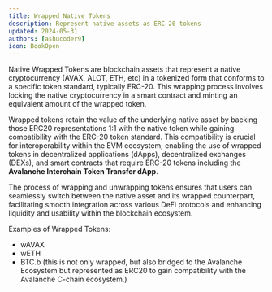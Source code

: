 ```yaml
---
title: Wrapped Native Tokens
description: Represent native assets as ERC-20 tokens
updated: 2024-05-31
authors: [ashucoder9]
icon: BookOpen
---
```


Native Wrapped Tokens are blockchain assets that represent a native cryptocurrency (AVAX, ALOT, ETH, etc) in a tokenized form that conforms to a specific token standard, typically ERC-20. This wrapping process involves locking the native cryptocurrency in a smart contract and minting an equivalent amount of the wrapped token.

Wrapped tokens retain the value of the underlying native asset by backing those ERC20 representations 1:1 with the native token while gaining compatibility with the ERC-20 token standard. This compatibility is crucial for interoperability within the EVM ecosystem, enabling the use of wrapped tokens in decentralized applications (dApps), decentralized exchanges (DEXs), and smart contracts that require ERC-20 tokens including the **Avalanche Interchain Token Transfer dApp**.

The process of wrapping and unwrapping tokens ensures that users can seamlessly switch between the native asset and its wrapped counterpart, facilitating smooth integration across various DeFi protocols and enhancing liquidity and usability within the blockchain ecosystem.

Examples of Wrapped Tokens: 

- wAVAX
- wETH
- BTC.b (this is not only wrapped, but also bridged to the Avalanche Ecosystem but represented as ERC20 to gain compatibility with the Avalanche C-chain ecosystem.)

<Quiz quizId="122" />

